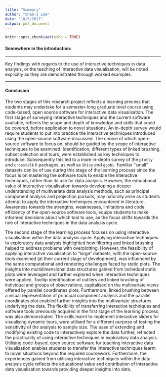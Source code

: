 ```yaml
---
title: "Summary"
author: "Shan-I Lee"
date: "10/5/2017"
output: pdf_document
---
```


```r
knitr::opts_chunk$set(echo = TRUE)
```

#### Somewhere in the introduction:

***
Key findings with regards to the use of interactive techniques in data analysis, or the teaching of interactive data visualisation, will be noted explicitly as they are demonstrated through worked examples.

***

#### Conclusion

The two stages of this research project reflects a learning process that students may undertake for a semester-long graduate level course using code-based, open source software for interactive data visualisation. The first stage of surveying interactive techniques and the current software available, reflects the scope and depth of knowledge and skills that could be covered, before application to novel situations. An in-depth survey would require students to put into practice the interactive techniques introduced using the open-source software discussed. The choice of which open-source software to focus on, should be guided by the scope of interactive techniques to be examined. Identification, different types of linked brushing, subset selection and tours, were established as key techniques to introduce. Subsequently this led to a more in-depth survey of the `plotly` and `crosstalk` `R` packages, as well as `Shiny` and `ggobi`.  Familiar "small" datasets can be of use during this stage of the learning process since the focus is on mastering the software tools to enable the interactive techniques, rather than its use for data analysis. However, the educational value of interactive visualisation towards developing a deeper understanding of multivariate data analysis methods, such as principal component analysis and projection pursuits, may naturally arise as students attempt to apply the interactive techniques encountered in literature. Awareness towards the strengths, weaknesses, limitations and code efficiency of the open-source software tools, equips students to make informed decisions about which tool to use, as the focus shifts towards the role of interactive techniques in the data analysis cycle.

The second stage of the learning process focuses on using interactive visualisation within the data analysis cycle. Applying interactive techniques to exploratory data analysis highlighted how filtering and linked brushing helped to address problems with overplotting. However, the feasibility of applying interactive visualisation to "large" datasets, with the open-source tools examined (at their current stage of development), was influenced by the same computational and rendering challenges faced by static plots. The insights into multidimensional data structures gained from individual static plots were leveraged and further explored when interactive techniques were applied. Tooltip identification of outliers and linked brushing of individual and groups of observations, capitalised on the multivariate views offered by parallel coordinates plots. Furthermore, linked brushing between a visual representation of principal component analysis and the parallel coordinates plot enabled further insights into the multivariate structures underlying the data. The flexibility of transferring interactive techniques and software tools previously acquired in the first stage of the learning process, was also demonstrated. The skills learnt to implement interactive sliders for visualising dynamic tours, were utilised for a different purpose of testing the sensitivity of the analysis to sample size. The ease of extending and modifying existing code to interactively explore the data further, reflected the practicality of using interactive techniques in exploratory data analysis. Utilising code-based, open source software for teaching interactive data visualisation enables students to transfer the interactive techniques learnt to novel situations beyond the required coursework. Furthermore, the experiences gained from utilising interactive techniques within the data analysis cycle reflects the educational value and contribution of interactive data visualisation towards providing deeper insights into data.
